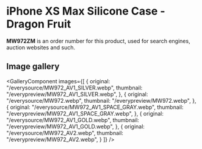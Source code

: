 
# iPhone XS Max Silicone Case - Dragon Fruit

<Callout type='info' emoji='👉🏻'>**MW972ZM** is an order number for this product, used for search engines, auction websites and such.</Callout>

## Image gallery

<GalleryComponent
    images={[
      {
        original: "/everysource/MW972_AV1_SILVER.webp",
        thumbnail: "/everypreview/MW972_AV1_SILVER.webp",
      },
      {
        original: "/everysource/MW972.webp",
        thumbnail: "/everypreview/MW972.webp",
      },
      {
        original: "/everysource/MW972_AV1_SPACE_GRAY.webp",
        thumbnail: "/everypreview/MW972_AV1_SPACE_GRAY.webp",
      },
      {
        original: "/everysource/MW972_AV1_GOLD.webp",
        thumbnail: "/everypreview/MW972_AV1_GOLD.webp",
      },
      {
        original: "/everysource/MW972_AV2.webp",
        thumbnail: "/everypreview/MW972_AV2.webp",
      }
    ]}
  />

